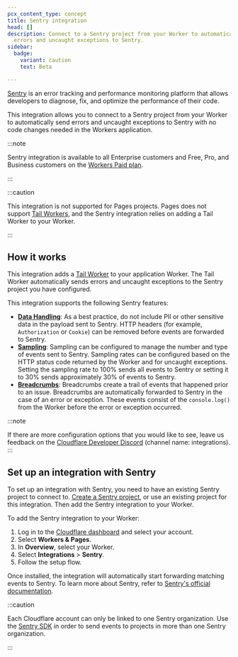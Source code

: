 ```yaml
---
pcx_content_type: concept
title: Sentry integration
head: []
description: Connect to a Sentry project from your Worker to automatically send
  errors and uncaught exceptions to Sentry.
sidebar:
  badge:
    variant: caution
    text: Beta

---
```



[Sentry](https://sentry.io/welcome/) is an error tracking and performance monitoring platform that allows developers to diagnose, fix, and optimize the performance of their code.

This integration allows you to connect to a Sentry project from your Worker to automatically send errors and uncaught exceptions to Sentry with no code changes needed in the Workers application.

:::note


Sentry integration is available to all Enterprise customers and Free, Pro, and Business customers on the [Workers Paid plan](/workers/platform/pricing/).


:::

:::caution


This integration is not supported for Pages projects. Pages does not support [Tail Workers](/workers/observability/logging/tail-workers/), and the Sentry integration relies on adding a Tail Worker to your Worker.


:::

## How it works

This integration adds a [Tail Worker](/workers/observability/logging/tail-workers) to your application Worker. The Tail Worker automatically sends errors and uncaught exceptions to the Sentry project you have configured.

This integration supports the following Sentry features:

* **[Data Handling](https://develop.sentry.dev/sdk/data-handling/)**: As a best practice, do not include PII or other sensitive data in the payload sent to Sentry. HTTP headers (for example, `Authorization` or `Cookie`) can be removed before events are forwarded to Sentry.
* **[Sampling](https://docs.sentry.io/platforms/javascript/configuration/sampling/#configuring-the-transaction-sample-rate)**: Sampling can be configured to manage the number and type of events sent to Sentry. Sampling rates can be configured based on the HTTP status code returned by the Worker and for uncaught exceptions. Setting the sampling rate to 100% sends all events to Sentry or setting it to 30% sends approximately 30% of events to Sentry.
* **[Breadcrumbs](https://docs.sentry.io/product/issues/issue-details/breadcrumbs/)**: Breadcrumbs create a trail of events that happened prior to an issue. Breadcrumbs are automatically forwarded to Sentry in the case of an error or exception. These events consist of the `console.log()` from the Worker before the error or exception occurred.

:::note

If there are more configuration options that you would like to see, leave us feedback on the [Cloudflare Developer Discord](https://discord.cloudflare.com) (channel name: integrations).
:::

## Set up an integration with Sentry

To set up an integration with Sentry, you need to have an existing Sentry project to connect to. [Create a Sentry project](https://docs.sentry.io/product/sentry-basics/integrate-frontend/create-new-project), or use an existing project for this integration. Then add the Sentry integration to your Worker.

To add the Sentry integration to your Worker:

1. Log in to the [Cloudflare dashboard](https://dash.cloudflare.com) and select your account.
2. Select **Workers & Pages**.
3. In **Overview**, select your Worker.
4. Select **Integrations** > **Sentry**.
5. Follow the setup flow.

Once installed, the integration will automatically start forwarding matching events to Sentry. To learn more about Sentry, refer to [Sentry's official documentation](https://docs.sentry.io/).

<Render file="wrangler-tail-warning" />

:::caution


Each Cloudflare account can only be linked to one Sentry organization. Use the [Sentry SDK](https://github.com/getsentry/sentry-javascript) in order to send events to projects in more than one Sentry organization.


:::
